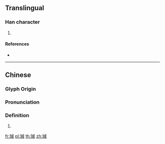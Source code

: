 {{character info/new}}
==Translingual==

===Han character===
{{Han char|rn=96|rad=玉|as=09|sn=13|four=13150|canj=MGIHR}}

# {{defn|Han|sort=玉09}}

====References====
* {{Han ref|kx=0737.030|dkj=21105|dj=1148.060|hdz=21125.140|uh=744A|ud=29770|bh=DEB2|bd=57010}}

----

==Chinese==
{{zh-forms}}

===Glyph Origin===
{{Han etym}}

===Pronunciation===
{{zh-pron
|m=jiān
|c=zam1
|mc=y
|oc=y
|ma=
|cat=
}}

===Definition===
# {{defn|lang=cmn|sort=玉09}}

[[fr:瑊]]
[[pl:瑊]]
[[th:瑊]]
[[zh:瑊]]
